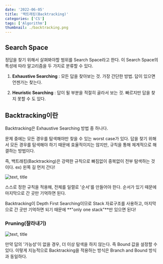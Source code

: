 ```yaml
---
date: '2022-06-05'
title: '백트래킹(Backtracking)'
categories: ['CS']
tags: ['Algorithm']
thumbnail: ./backtracking.png
---
```


## Search Space

정답을 찾기 위해서 살펴봐야할 범위를 Search Space라고 한다. 이 Search Space의 특성에 따라
알고리즘을 두 가지로 분류할 수 있다.

1. **Exhaustive Searching**
  : 모든 답을 찾아보는 것. 가장 간단한 방법. 답이 있으면 언젠가는 찾는다.

2. **Heuristic Searching**
  : 답이 될 부분을 적절히 골라서 보는 것. 빠르지만 답을 찾지 못할 수 도 있다.


## Backtracking이란

Backtracking은 Exhaustive Searching 방법 중 하나다.

문제 중에는 모든 경우를 탐색해야만 찾을 수 있는 worst case가 있다. 
답을 찾기 위해서 모든 경우를 탐색해야 하기 때문에 효율적이지는 않지만, 
규칙을 통해 체계적으로 해결하는 방법이다. 

즉, 백트래킹(Backtracking)은 강력한 규칙으로 빠짐없이 중복없이 전부 탐색하는 것이다.
ex) 왼쪽 길 먼저 간다!

![text, title](backtracking-1.jpeg)

스스로 정한 규칙을 적용해, 전체를 일렬로 '순서'를 만들어야 한다. 
순서가 있기 때문에 마지막으로 간 곳만 기억하면 된다.

Backtracking이 Depth First Searching이므로 Stack 자료구조를 사용하고,
마지막으로 간 곳만 기억하면 되기 때문에 **"only one stack"**만 있으면 된다!



### Pruning(잘라내기)

![text, title](backtracking-2.jpeg)

만약 답의 '가능성'이 없을 경우, 더 이상 탐색을 하지 않는다.
즉 Bound 값을 설정할 수 있다.
이렇게 지능적으로 Backtracking을 적용하는 방식은 Branch and Bound 방식과 동일하다.
